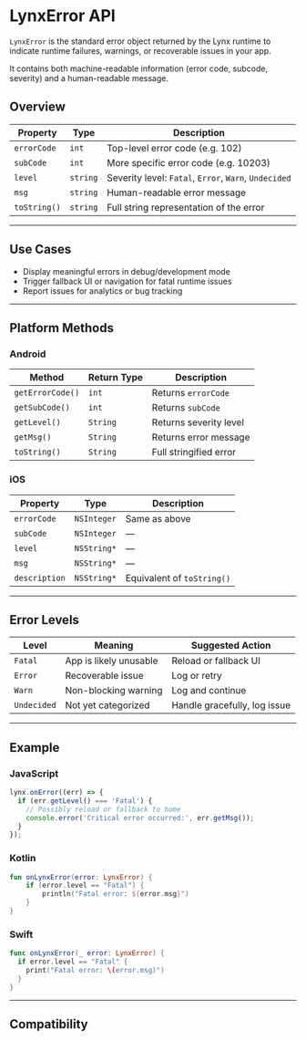 # LynxError API

`LynxError` is the standard error object returned by the Lynx runtime to indicate runtime failures, warnings, or recoverable issues in your app.

It contains both machine-readable information (error code, subcode, severity) and a human-readable message.

## Overview

| Property     | Type     | Description                                           |
| ------------ | -------- | ----------------------------------------------------- |
| `errorCode`  | `int`    | Top-level error code (e.g. 102)                       |
| `subCode`    | `int`    | More specific error code (e.g. 10203)                 |
| `level`      | `string` | Severity level: `Fatal`, `Error`, `Warn`, `Undecided` |
| `msg`        | `string` | Human-readable error message                          |
| `toString()` | `string` | Full string representation of the error               |

---

## Use Cases

- Display meaningful errors in debug/development mode
- Trigger fallback UI or navigation for fatal runtime issues
- Report issues for analytics or bug tracking

---

## Platform Methods

### Android

| Method           | Return Type | Description            |
| ---------------- | ----------- | ---------------------- |
| `getErrorCode()` | `int`       | Returns `errorCode`    |
| `getSubCode()`   | `int`       | Returns `subCode`      |
| `getLevel()`     | `String`    | Returns severity level |
| `getMsg()`       | `String`    | Returns error message  |
| `toString()`     | `String`    | Full stringified error |

### iOS

| Property      | Type        | Description                |
| ------------- | ----------- | -------------------------- |
| `errorCode`   | `NSInteger` | Same as above              |
| `subCode`     | `NSInteger` | —                          |
| `level`       | `NSString*` | —                          |
| `msg`         | `NSString*` | —                          |
| `description` | `NSString*` | Equivalent of `toString()` |

---

## Error Levels

| Level       | Meaning                | Suggested Action             |
| ----------- | ---------------------- | ---------------------------- |
| `Fatal`     | App is likely unusable | Reload or fallback UI        |
| `Error`     | Recoverable issue      | Log or retry                 |
| `Warn`      | Non-blocking warning   | Log and continue             |
| `Undecided` | Not yet categorized    | Handle gracefully, log issue |

---

## Example

### JavaScript

```js
lynx.onError((err) => {
  if (err.getLevel() === 'Fatal') {
    // Possibly reload or fallback to home
    console.error('Critical error occurred:', err.getMsg());
  }
});
```

### Kotlin

```kotlin
fun onLynxError(error: LynxError) {
    if (error.level == "Fatal") {
        println("Fatal error: ${error.msg}")
    }
}
```

### Swift

```swift
func onLynxError(_ error: LynxError) {
  if error.level == "Fatal" {
    print("Fatal error: \(error.msg)")
  }
}
```

---

## Compatibility


<LegacyCompatTable metadata="errors/lynx-error" />
